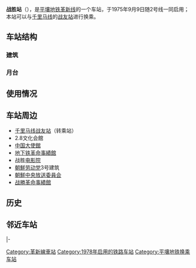 {{Station Infobox
|Station Name=战胜站<br />전승역
|Linecolor1  = #008000
|Image       = Pyongyang Metro - Jonsung Station (15525119056).jpg
|ImageTitle  =
|Number      =
|country     = {{DPRK-PRK}}
|Location    = [[平壤直轄市|平壤直轄市]][[牡丹峰區域|牡丹峰區域]]
|Coord       ={{coord|39|3|26.7|N|125|45|10.1|E}}
|Line        =[[革新线|革新线]]
|Platform    =2个
|Exit        =
|Time        = 1975年9月9日
|Time First  =
|Time Last   =
}}
'''战胜站'''（{{kor|名=北|諺=전승역|漢=戰勝驛|羅=Jŏnsŭng yŏk|f=y}}），是[[平壤地铁|平壤地铁]][[革新线|革新线]]的一个车站，于1975年9月9日随2号线一同启用；本站可以与[[千里马线|千里马线]]的[[战友站|战友站]]进行换乘。

== 车站结构 ==
=== 建筑 ===
=== 月台 ===
== 使用情况 ==
== 车站周边 ==
* [[千里马线|千里马线]][[战友站|战友站]]（转乘站）
* 2.8文化会館
* [[中国驻朝鲜大使馆|中国大使館]]
* [[地下铁革命事績館|地下铁革命事績館]]
* 战胜[[电影院|电影院]]
* [[朝鮮劳动党|朝鮮劳动党]]3号建筑
* [[朝鮮中央放送|朝鮮中央放送委員会]]
* [[战勝革命事績館|战勝革命事績館]]
== 历史 ==
==邻近车站==
{{Start rail box|[[平壤地铁|平壤地铁]]}}
|-
{{s-inop|[[革新站|革新]]|[[光复站|光复]]方向|rows=2}}
{{s-line|[[革新线|革新线]]<br />战胜站}}
{{s-inop|[[三兴站|三兴]]|[[乐园站|乐园]]方向}}
{{end box}}
{{革新线}}

[[Category:革新線車站|Category:革新線車站]]
[[Category:1978年启用的铁路车站|Category:1978年启用的铁路车站]]

[[Category:平壤地铁换乘车站|Category:平壤地铁换乘车站]]